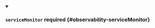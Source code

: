 


<details className="config-field" data-expandable="true" open>
<summary>

### `serviceMonitor` <span className="config-field-required" data-required="false">required</span> <span className="config-field-type"></span> <span className="config-field-default"></span> <span className="config-field-enum"></span> {#observability-serviceMonitor}



</summary>

<PartialServicemonitorreference />


</details>
